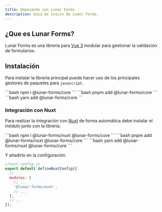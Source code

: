 ```yaml
---
title: Empezando con Lunar Forms
description: Guía de inicio de Luanr Forms.
---
```



## ¿Que es Lunar Forms?

Lunar Forms es una librería para <a href="https://vuejs.org/" target="_blank">Vue 3</a> modular para gestionar la validación de formularios.

## Instalación

Para instalar la librería principal puede hacer uso de los principales gestores de paquetes para ```javascript```.

<Tabs>
	<TabItem label="npm">
    ```bash
      npm i @lunar-forms/core
    ```
  </TabItem>
	<TabItem label="pnpm">
    ```bash
      pnpm add @lunar-forms/core
    ```
  </TabItem>
	<TabItem label="yarn">
    ```bash
      yarn add @lunar-forms/core
    ```
  </TabItem>
</Tabs>

### Integración con Nuxt

Para realizar la integración con <a href="https://nuxt.com/" target="_blank">Nuxt</a> de forma automática debe instalar el módulo junto con la librería.

<Tabs>
	<TabItem label="npm">
    ```bash
      npm i @lunar-forms/nuxt @lunar-forms/core
    ```
  </TabItem>
	<TabItem label="pnpm">
    ```bash
      pnpm add @lunar-forms/nuxt @lunar-forms/core
    ```
  </TabItem>
	<TabItem label="yarn">
    ```bash
      yarn add @lunar-forms/nuxt @lunar-forms/core
    ```
  </TabItem>
</Tabs>

Y añadirlo en la configuración.

```javascript
//nuxt.config.js
export default defineNuxtConfig({
  // ...
  modules: [
    // ...
    '@lunar-forms/nuxt',
    // ...
  ],
  // ...
});
```
